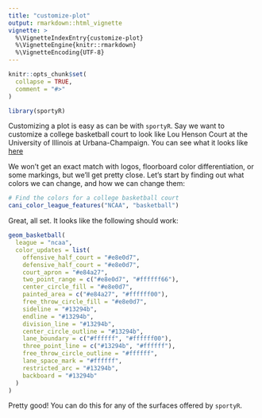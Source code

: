 ```yaml
---
title: "customize-plot"
output: rmarkdown::html_vignette
vignette: >
  %\VignetteIndexEntry{customize-plot}
  %\VignetteEngine{knitr::rmarkdown}
  %\VignetteEncoding{UTF-8}
---
```


```r
knitr::opts_chunk$set(
  collapse = TRUE,
  comment = "#>"
)
```

```r
library(sportyR)
```

Customizing a plot is easy as can be with `sportyR`. Say we want to customize a college basketball court to look like Lou Henson Court at the University of Illinois at Urbana-Champaign. You can see what it looks like [here](https://hoopdirt.com/wp-content/uploads/2015/08/louhensoncourt-rendering-690x340.jpg)

We won't get an exact match with logos, floorboard color differentiation, or some markings, but we'll get pretty close. Let's start by finding out what colors we can change, and how we can change them:

```r
# Find the colors for a college basketball court
cani_color_league_features("NCAA", "basketball")
```
Great, all set. It looks like the following should work:

```r
geom_basketball(
  league = "ncaa",
  color_updates = list(
    offensive_half_court = "#e8e0d7",
    defensive_half_court = "#e8e0d7",
    court_apron = "#e84a27",
    two_point_range = c("#e8e0d7", "#ffffff66"),
    center_circle_fill = "#e8e0d7",
    painted_area = c("#e84a27", "#ffffff00"),
    free_throw_circle_fill = "#e8e0d7",
    sideline = "#13294b",
    endline = "#13294b",
    division_line = "#13294b",
    center_circle_outline = "#13294b",
    lane_boundary = c("#ffffff", "#ffffff00"),
    three_point_line = c("#13294b", "#ffffff"),
    free_throw_circle_outline = "#ffffff",
    lane_space_mark = "#ffffff",
    restricted_arc = "#13294b",
    backboard = "#13294b"
  )
)
```

Pretty good! You can do this for any of the surfaces offered by `sportyR`.

